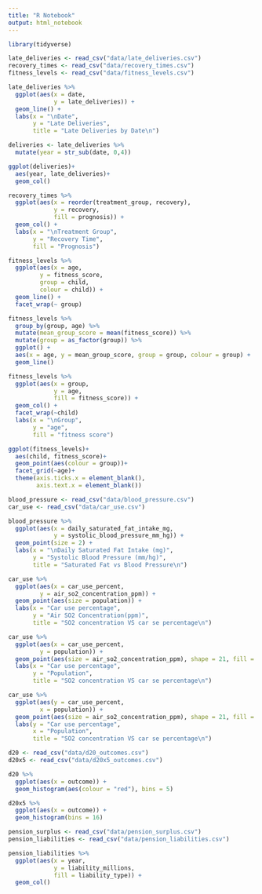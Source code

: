 ```yaml
---
title: "R Notebook"
output: html_notebook
---
```


```r
library(tidyverse)
```

```r
late_deliveries <- read_csv("data/late_deliveries.csv")
recovery_times <- read_csv("data/recovery_times.csv")
fitness_levels <- read_csv("data/fitness_levels.csv")
```

```r
late_deliveries %>% 
  ggplot(aes(x = date,
             y = late_deliveries)) +
  geom_line() +
  labs(x = "\nDate",
       y = "Late Deliveries",
       title = "Late Deliveries by Date\n")
```

```r
deliveries <- late_deliveries %>% 
  mutate(year = str_sub(date, 0,4))

ggplot(deliveries)+
  aes(year, late_deliveries)+
  geom_col()
```


```r
recovery_times %>% 
  ggplot(aes(x = reorder(treatment_group, recovery),
             y = recovery,
             fill = prognosis)) + 
  geom_col() +
  labs(x = "\nTreatment Group",
       y = "Recovery Time",
       fill = "Prognosis")
```


```r
fitness_levels %>% 
  ggplot(aes(x = age,
         y = fitness_score,
         group = child,
         colour = child)) +
  geom_line() +
  facet_wrap(~ group)
```

```r
fitness_levels %>%
  group_by(group, age) %>% 
  mutate(mean_group_score = mean(fitness_score)) %>%
  mutate(group = as_factor(group)) %>% 
  ggplot() +
  aes(x = age, y = mean_group_score, group = group, colour = group) +
  geom_line()
```



```r
fitness_levels %>%
  ggplot(aes(x = group,
             y = age,
             fill = fitness_score)) +
  geom_col() +
  facet_wrap(~child)
  labs(x = "\nGroup",
       y = "age",
       fill = "fitness score")
```


```r
ggplot(fitness_levels)+
  aes(child, fitness_score)+
  geom_point(aes(colour = group))+
  facet_grid(~age)+
  theme(axis.ticks.x = element_blank(),
        axis.text.x = element_blank())
```


```r
blood_pressure <- read_csv("data/blood_pressure.csv")
car_use <- read_csv("data/car_use.csv")
```

```r
blood_pressure %>% 
  ggplot(aes(x = daily_saturated_fat_intake_mg,
             y = systolic_blood_pressure_mm_hg)) +
  geom_point(size = 2) +
  labs(x = "\nDaily Saturated Fat Intake (mg)",
       y = "Systolic Blood Pressure (mm/hg)",
       title = "Saturated Fat vs Blood Pressure\n")
```

```r
car_use %>% 
  ggplot(aes(x = car_use_percent,
         y = air_so2_concentration_ppm)) +
  geom_point(aes(size = population)) +
  labs(x = "Car use percentage",
       y = "Air SO2 Concentration(ppm)",
       title = "SO2 concentration VS car se percentage\n")
```


```r
car_use %>% 
  ggplot(aes(x = car_use_percent,
         y = population)) +
  geom_point(aes(size = air_so2_concentration_ppm), shape = 21, fill = "lightblue") +
  labs(x = "Car use percentage",
       y = "Population",
       title = "SO2 concentration VS car se percentage\n")
```


```r
car_use %>% 
  ggplot(aes(y = car_use_percent,
         x = population)) +
  geom_point(aes(size = air_so2_concentration_ppm), shape = 21, fill = "lightblue", alpha = 0.6) +
  labs(y = "Car use percentage",
       x = "Population",
       title = "SO2 concentration VS car se percentage\n")
```


```r
d20 <- read_csv("data/d20_outcomes.csv")
d20x5 <- read_csv("data/d20x5_outcomes.csv")
```

```r
d20 %>% 
  ggplot(aes(x = outcome)) +
  geom_histogram(aes(colour = "red"), bins = 5)
```


```r
d20x5 %>% 
  ggplot(aes(x = outcome)) +
  geom_histogram(bins = 16)
```


```r
pension_surplus <- read_csv("data/pension_surplus.csv")
pension_liabilities <- read_csv("data/pension_liabilities.csv")
```

```r
pension_liabilities %>% 
  ggplot(aes(x = year,
             y = liability_millions,
             fill = liability_type)) +
  geom_col()
```


